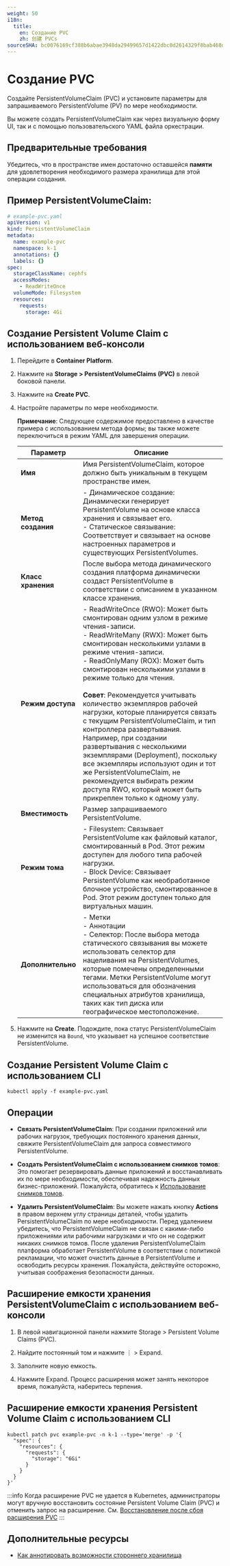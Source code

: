 ```yaml
---
weight: 50
i18n:
  title:
    en: Создание PVC
    zh: 创建 PVCs
sourceSHA: bc0076169cf388b6abae3948da29499657d1422dbc0d2614329f8bab468d1d61
---
```


# Создание PVC

Создайте PersistentVolumeClaim (PVC) и установите параметры для запрашиваемого PersistentVolume (PV) по мере необходимости.

Вы можете создать PersistentVolumeClaim как через визуальную форму UI, так и с помощью пользовательского YAML файла оркестрации.

## Предварительные требования

Убедитесь, что в пространстве имен достаточно оставшейся **памяти** для удовлетворения необходимого размера хранилища для этой операции создания.

## Пример PersistentVolumeClaim:

```yaml
# example-pvc.yaml
apiVersion: v1
kind: PersistentVolumeClaim
metadata:
  name: example-pvc
  namespace: k-1
  annotations: {}
  labels: {}
spec:
  storageClassName: cephfs
  accessModes:
    - ReadWriteOnce
  volumeMode: Filesystem
  resources:
    requests:
      storage: 4Gi
```

## Создание Persistent Volume Claim с использованием веб-консоли

1. Перейдите в **Container Platform**.

2. Нажмите на **Storage > PersistentVolumeClaims (PVC)** в левой боковой панели.

3. Нажмите на **Create PVC**.

4. Настройте параметры по мере необходимости.

   **Примечание**: Следующее содержимое предоставлено в качестве примера с использованием метода формы; вы также можете переключиться в режим YAML для завершения операции.

   | Параметр            | Описание                                                                                                                                                                                                                                                                                                                                                                                                                                                                                                                                                                                                                                                  |
   | ------------------- | ------------------------------------------------------------------------------------------------------------------------------------------------------------------------------------------------------------------------------------------------------------------------------------------------------------------------------------------------------------------------------------------------------------------------------------------------------------------------------------------------------------------------------------------------------------------------------------------------------------------------------------------------------------ |
   | **Имя**             | Имя PersistentVolumeClaim, которое должно быть уникальным в текущем пространстве имен.                                                                                                                                                                                                                                                                                                                                                                                                                                                                                                                                                                    |
   | **Метод создания**  | - Динамическое создание: Динамически генерирует PersistentVolume на основе класса хранения и связывает его. <br />- Статическое связывание: Соответствует и связывает на основе настроенных параметров и существующих PersistentVolumes.                                                                                                                                                                                                                                                                                                                                                                                                                                               |
   | **Класс хранения**  | После выбора метода динамического создания платформа динамически создаст PersistentVolume в соответствии с описанием в указанном классе хранения.                                                                                                                                                                                                                                                                                                                                                                                                                                                                                                |
   | **Режим доступа**   | - ReadWriteOnce (RWO): Может быть смонтирован одним узлом в режиме чтения-записи. <br />- ReadWriteMany (RWX): Может быть смонтирован несколькими узлами в режиме чтения-записи. <br />- ReadOnlyMany (ROX): Может быть смонтирован несколькими узлами в режиме только для чтения. <br /><br />**Совет**: Рекомендуется учитывать количество экземпляров рабочей нагрузки, которые планируется связать с текущим PersistentVolumeClaim, и тип контроллера развертывания. Например, при создании развертывания с несколькими экземплярами (Deployment), поскольку все экземпляры используют один и тот же PersistentVolumeClaim, не рекомендуется выбирать режим доступа RWO, который может быть прикреплен только к одному узлу. |
   | **Вместимость**     | Размер запрашиваемого PersistentVolume.                                                                                                                                                                                                                                                                                                                                                                                                                                                                                                                                                                                                                  |
   | **Режим тома**      | - Filesystem: Связывает PersistentVolume как файловый каталог, смонтированный в Pod. Этот режим доступен для любого типа рабочей нагрузки. <br />- Block Device: Связывает PersistentVolume как необработанное блочное устройство, смонтированное в Pod. Этот режим доступен только для виртуальных машин.                                                                                                                                                                                                                                                                                                                                                                           |
   | **Дополнительно**    | - Метки <br />- Аннотации <br />- Селектор: После выбора метода статического связывания вы можете использовать селектор для нацеливания на PersistentVolumes, которые помечены определенными тегами. Метки PersistentVolume могут использоваться для обозначения специальных атрибутов хранилища, таких как тип диска или географическое местоположение.                                                                                                                                                                                                                                                                                                                                                 |

5. Нажмите на **Create**. Подождите, пока статус PersistentVolumeClaim не изменится на `Bound`, что указывает на успешное соответствие PersistentVolume.

## Создание Persistent Volume Claim с использованием CLI

```shell
kubectl apply -f example-pvc.yaml
```

## Операции

- **Связать PersistentVolumeClaim**: При создании приложений или рабочих нагрузок, требующих постоянного хранения данных, свяжите PersistentVolumeClaim для запроса совместимого PersistentVolume.

- **Создать PersistentVolumeClaim с использованием снимков томов**: Это помогает резервировать данные приложений и восстанавливать их по мере необходимости, обеспечивая надежность данных бизнес-приложений. Пожалуйста, обратитесь к [Использование снимков томов](./using_volume_snapshot.mdx).

- **Удалить PersistentVolumeClaim**: Вы можете нажать кнопку **Actions** в правом верхнем углу страницы деталей, чтобы удалить PersistentVolumeClaim по мере необходимости. Перед удалением убедитесь, что PersistentVolumeClaim не связан с какими-либо приложениями или рабочими нагрузками и что он не содержит никаких снимков томов. После удаления PersistentVolumeClaim платформа обработает PersistentVolume в соответствии с политикой рекламации, что может очистить данные в PersistentVolume и освободить ресурсы хранения. Пожалуйста, действуйте осторожно, учитывая соображения безопасности данных.

## Расширение емкости хранения PersistentVolumeClaim с использованием веб-консоли

1. В левой навигационной панели нажмите Storage > Persistent Volume Claims (PVC).

2. Найдите постоянный том и нажмите ⋮ > Expand.

3. Заполните новую емкость.

4. Нажмите Expand. Процесс расширения может занять некоторое время, пожалуйста, наберитесь терпения.

## Расширение емкости хранения Persistent Volume Claim с использованием CLI

```shell
kubectl patch pvc example-pvc -n k-1 --type='merge' -p '{
  "spec": {
    "resources": {
      "requests": {
        "storage": "6Gi"
      }
    }
  }
}'
```

:::info
Когда расширение PVC не удается в Kubernetes, администраторы могут вручную восстановить состояние Persistent Volume Claim (PVC) и отменить запрос на расширение. См. [Восстановление после сбоя расширения PVC](../trouble_shooting/recovery_pvc_expansion.mdx)
:::

## Дополнительные ресурсы

- [Как аннотировать возможности стороннего хранилища](../how_to/third_mask.mdx)
